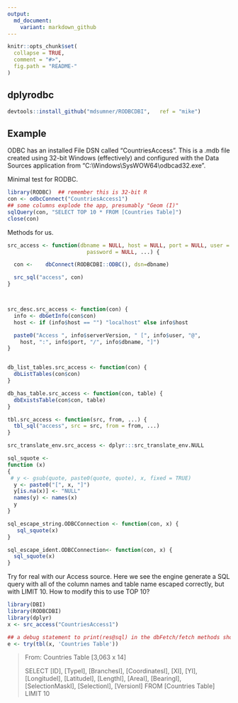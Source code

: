 ```yaml
---
output:
  md_document:
    variant: markdown_github
---
```


<!-- README.md is generated from README.Rmd. Please edit that file -->

```r
knitr::opts_chunk$set(
  collapse = TRUE,
  comment = "#>",
  fig.path = "README-"
)
```

## dplyrodbc

```r
devtools::install_github("mdsumner/RODBCDBI",   ref = "mike")
```


## Example

ODBC has an installed File DSN called "CountriesAccess". This is a .mdb file created using 32-bit Windows (effectively) and configured with the Data Sources application from "C:\\Windows\\SysWOW64\\odbcad32.exe". 

Minimal test for RODBC. 

```r
library(RODBC)  ## remember this is 32-bit R
con <- odbcConnect("CountriesAccess1")
## some columns explode the app, presumably "Geom (I)"
sqlQuery(con, "SELECT TOP 10 * FROM [Countries Table]")
close(con)
```

Methods for us. 

```r

src_access <- function(dbname = NULL, host = NULL, port = NULL, user = NULL,
                         password = NULL, ...) {

  con <-    dbConnect(RODBCDBI::ODBC(), dsn=dbname)

  src_sql("access", con)
}



src_desc.src_access <- function(con) {
  info <- dbGetInfo(con$con)
  host <- if (info$host == "") "localhost" else info$host

  paste0("Access ", info$serverVersion, " [", info$user, "@",
    host, ":", info$port, "/", info$dbname, "]")
}


db_list_tables.src_access <- function(con) {
  dbListTables(con$con)
}

db_has_table.src_access <- function(con, table) {
  dbExistsTable(con$con, table)
}

tbl.src_access <- function(src, from, ...) {
  tbl_sql("access", src = src, from = from, ...)
}

src_translate_env.src_access <- dplyr:::src_translate_env.NULL

sql_squote <- 
function (x) 
{
 # y <- gsub(quote, paste0(quote, quote), x, fixed = TRUE)
  y <- paste0("[", x, "]")
  y[is.na(x)] <- "NULL"
  names(y) <- names(x)
  y
}

sql_escape_string.ODBCConnection <- function(con, x) {
   sql_squote(x)
}

sql_escape_ident.ODBCConnection<- function(con, x) {
  sql_squote(x)
}
```


Try for real with our Access source. Here we see the engine generate a SQL query with all of the column names and table name escaped correctly, but with LIMIT 10. How to modify this to use TOP 10? 

```r
library(DBI)
library(RODBCDBI)
library(dplyr)
x <- src_access("CountriesAccess1")

## a debug statement to print(res@sql) in the dbFetch/fetch methods shows the problem with LIMIT
e <- try(tbl(x, 'Countries Table'))

```

> From: Countries Table [3,063 x 14]
> 
> <SQL> SELECT [ID], [TypeI], [BranchesI], [CoordinatesI], [XI], [YI], [LongitudeI], [LatitudeI], [LengthI], [AreaI], 
> [BearingI], [SelectionMaskI], [SelectionI], [VersionI]
> FROM [Countries Table]
> LIMIT 10









